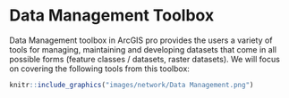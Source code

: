 # Data Management Toolbox

Data Management toolbox in ArcGIS pro provides the users a variety of tools for managing, maintaining and developing datasets that come in all possible forms (feature classes / datasets, raster datasets). We will focus on covering the following tools from this toolbox:


```r
knitr::include_graphics("images/network/Data Management.png")
```
